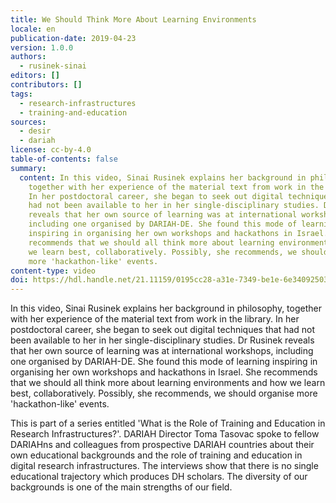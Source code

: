 ```yaml
---
title: We Should Think More About Learning Environments
locale: en
publication-date: 2019-04-23
version: 1.0.0
authors:
  - rusinek-sinai
editors: []
contributors: []
tags:
  - research-infrastructures
  - training-and-education
sources:
  - desir
  - dariah
license: cc-by-4.0
table-of-contents: false
summary:
  content: In this video, Sinai Rusinek explains her background in philosophy,
    together with her experience of the material text from work in the library.
    In her postdoctoral career, she began to seek out digital techniques that
    had not been available to her in her single-disciplinary studies. Dr Rusinek
    reveals that her own source of learning was at international workshops,
    including one organised by DARIAH-DE. She found this mode of learning
    inspiring in organising her own workshops and hackathons in Israel. She
    recommends that we should all think more about learning environments and how
    we learn best, collaboratively. Possibly, she recommends, we should organise
    more 'hackathon-like' events.
content-type: video
doi: https://hdl.handle.net/21.11159/0195cc28-a31e-7349-be1e-6e34092503ca
---
```

In this video, Sinai Rusinek explains her background in philosophy, together with her experience of the material text from work in the library. In her postdoctoral career, she began to seek out digital techniques that had not been available to her in her single-disciplinary studies. Dr Rusinek reveals that her own source of learning was at international workshops, including one organised by DARIAH-DE. She found this mode of learning inspiring in organising her own workshops and hackathons in Israel. She recommends that we should all think more about learning environments and how we learn best, collaboratively. Possibly, she recommends, we should organise more 'hackathon-like' events.

This is part of a series entitled 'What is the Role of Training and Education in Research Infrastructures?'. DARIAH Director Toma Tasovac spoke to fellow DARIAHns and colleagues from prospective DARIAH countries about their own educational backgrounds and the role of training and education in digital research infrastructures. The interviews show that there is no single educational trajectory which produces DH scholars. The diversity of our backgrounds is one of the main strengths of our field.

<VideoCard provider="youtube" id="ksxIewK316E" title="We Should Think More About Learning Environments" src="/assets/content/assets/en/resources/hosted/we-should-think-more-about-learning-environments/sinai-training.png" />
